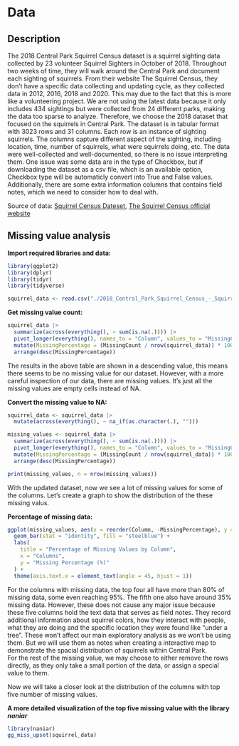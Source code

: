 # Data

## Description

The 2018 Central Park Squirrel Census dataset is a squirrel sighting data collected by 23 volunteer Squirrel Sighters in October of 2018. Throughout two weeks of time, they will walk around the Central Park and document each sighting of squirrels. From their website The Squirrel Census, they don't have a specific data collecting and updating cycle, as they collected data in 2012, 2016, 2018 and 2020. This may due to the fact that this is more like a volunteering project. We are not using the latest data because it only includes 434 sightings but were collected from 24 different parks, making the data too sparse to analyze. Therefore, we choose the 2018 dataset that focused on the squirrels in Central Park. The dataset is in tabular format with 3023 rows and 31 columns. Each row is an instance of sighting squirrels. The columns capture different aspect of the sighting, including location, time, number of squirrels, what were squirrels doing, etc. The data were well-collected and well-documented, so there is no issue interpreting them. One issue was some data are in the type of Checkbox, but if downloading the dataset as a csv file, which is an available option, Checkbox type will be automaticly convert into True and False values. Additionally, there are some extra information columns that contains field notes, which we need to consider how to deal with. 

Source of data: [Squirrel Census Dateset ](https://data.cityofnewyork.us/Environment/2018-Central-Park-Squirrel-Census-Squirrel-Data/vfnx-vebw/about_data), [The Squirrel Census official website](https://www.thesquirrelcensus.com/)

## Missing value analysis


**Import required libraries and data:**
```r
library(ggplot2)
library(dplyr)
library(tidyr)
library(tidyverse)

squirrel_data <- read.csv("./2018_Central_Park_Squirrel_Census_-_Squirrel_Data_20241120.csv")
```

**Get missing value count:**
```r
squirrel_data |>
  summarize(across(everything(), ~ sum(is.na(.)))) |>
  pivot_longer(everything(), names_to = "Column", values_to = "MissingCount") |>
  mutate(MissingPercentage = (MissingCount / nrow(squirrel_data)) * 100) |>
  arrange(desc(MissingPercentage))
```
The results in the above table are shown in a descending value, this means there seems to be no missing value for our dataset. However, with a more careful inspection of our data, there are missing values. It's just all the missing values are empty cells instead of NA.

**Convert the missing value to NA:**
```r
squirrel_data <- squirrel_data |>
  mutate(across(everything(), ~ na_if(as.character(.), "")))

missing_values <- squirrel_data |>
  summarize(across(everything(), ~ sum(is.na(.)))) |>
  pivot_longer(everything(), names_to = "Column", values_to = "MissingCount") |>
  mutate(MissingPercentage = (MissingCount / nrow(squirrel_data)) * 100) |>
  arrange(desc(MissingPercentage))

print(missing_values, n = nrow(missing_values))
```
With the updated dataset, now we see a lot of missing values for some of the columns. Let's create a graph to show the distribution of the these missing valus.

**Percentage of missing data:**
```r
ggplot(missing_values, aes(x = reorder(Column, -MissingPercentage), y = MissingPercentage)) +
  geom_bar(stat = "identity", fill = "steelblue") +
  labs(
    title = "Percentage of Missing Values by Column",
    x = "Columns",
    y = "Missing Percentage (%)"
  ) +
  theme(axis.text.x = element_text(angle = 45, hjust = 1))
```
For the columns with missing data, the top four all have more than 80% of missing data, some even reaching 95%. The fifth one also have around 35% missing data. However, these does not cause any major issue because these five columns hold the text data that serves as field notes. They record additional information about squirrel colors, how they interact with people, what they are doing and the specific location they were found like "under a tree". These won't affect our main exploratory analysis as we won't be using them. But we will use them as notes when creating a interactive map to demonstrate the spacial distribution of squirrels within Central Park.\
For the rest of the missing value, we may choose to either remove the rows directly, as they only take a small portion of the data, or assign a special value to them.

Now we will take a closer look at the distribution of the columns with top five number of missing values.

**A more detailed visualization of the top five missing value with the library *naniar***
```r
library(naniar)
gg_miss_upset(squirrel_data) 
```


